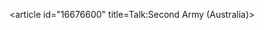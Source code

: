 <article id="16676600" title=Talk:Second Army (Australia)>
	<talkpage id="16676600" title="Talk:Second Army (Australia)">
{{WP Australia |class=Stub |importance=}}
{{WPMILHIST|class=Stub|WWII=yes|Australian=yes}}
	</talkpage>
</article>